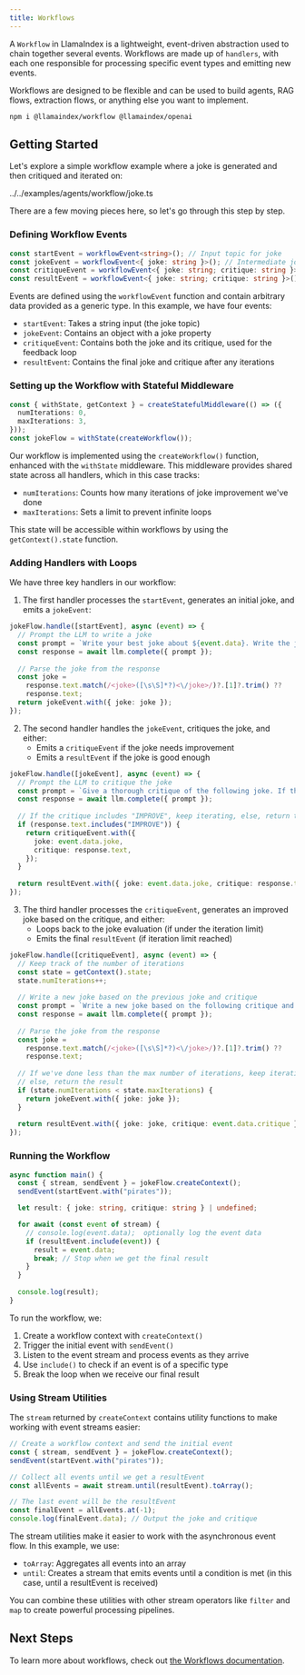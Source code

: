 ```yaml
---
title: Workflows
---
```


A `Workflow` in LlamaIndex is a lightweight, event-driven abstraction used to chain together several events. Workflows are made up of `handlers`, with each one responsible for processing specific event types and emitting new events.

Workflows are designed to be flexible and can be used to build agents, RAG flows, extraction flows, or anything else you want to implement.

```package-install
npm i @llamaindex/workflow @llamaindex/openai
```

## Getting Started

Let's explore a simple workflow example where a joke is generated and then critiqued and iterated on:

<include cwd>../../examples/agents/workflow/joke.ts</include>

There are a few moving pieces here, so let's go through this step by step.

### Defining Workflow Events

```typescript
const startEvent = workflowEvent<string>(); // Input topic for joke
const jokeEvent = workflowEvent<{ joke: string }>(); // Intermediate joke
const critiqueEvent = workflowEvent<{ joke: string; critique: string }>(); // Intermediate critique
const resultEvent = workflowEvent<{ joke: string; critique: string }>(); // Final joke + critique
```

Events are defined using the `workflowEvent` function and contain arbitrary data provided as a generic type. In this example, we have four events:
- `startEvent`: Takes a string input (the joke topic)
- `jokeEvent`: Contains an object with a joke property
- `critiqueEvent`: Contains both the joke and its critique, used for the feedback loop
- `resultEvent`: Contains the final joke and critique after any iterations

### Setting up the Workflow with Stateful Middleware

```typescript
const { withState, getContext } = createStatefulMiddleware(() => ({
  numIterations: 0,
  maxIterations: 3,
}));
const jokeFlow = withState(createWorkflow());
```

Our workflow is implemented using the `createWorkflow()` function, enhanced with the `withState` middleware. This middleware provides shared state across all handlers, which in this case tracks:
- `numIterations`: Counts how many iterations of joke improvement we've done
- `maxIterations`: Sets a limit to prevent infinite loops

This state will be accessible within workflows by using the `getContext().state` function.

### Adding Handlers with Loops

We have three key handlers in our workflow:

1. The first handler processes the `startEvent`, generates an initial joke, and emits a `jokeEvent`:

```typescript
jokeFlow.handle([startEvent], async (event) => {
  // Prompt the LLM to write a joke
  const prompt = `Write your best joke about ${event.data}. Write the joke between <joke> and </joke> tags.`;
  const response = await llm.complete({ prompt });
 
  // Parse the joke from the response
  const joke =
    response.text.match(/<joke>([\s\S]*?)<\/joke>/)?.[1]?.trim() ??
    response.text;
  return jokeEvent.with({ joke: joke });
});
```

2. The second handler handles the `jokeEvent`, critiques the joke, and either:
   - Emits a `critiqueEvent` if the joke needs improvement
   - Emits a `resultEvent` if the joke is good enough

```typescript
jokeFlow.handle([jokeEvent], async (event) => {
  // Prompt the LLM to critique the joke
  const prompt = `Give a thorough critique of the following joke. If the joke needs improvement, put "IMPROVE" somewhere in the critique: ${event.data.joke}`;
  const response = await llm.complete({ prompt });
 
  // If the critique includes "IMPROVE", keep iterating, else, return the result
  if (response.text.includes("IMPROVE")) {
    return critiqueEvent.with({
      joke: event.data.joke,
      critique: response.text,
    });
  }
 
  return resultEvent.with({ joke: event.data.joke, critique: response.text });
});
```

3. The third handler processes the `critiqueEvent`, generates an improved joke based on the critique, and either:
   - Loops back to the joke evaluation (if under the iteration limit)
   - Emits the final `resultEvent` (if iteration limit reached)

```typescript
jokeFlow.handle([critiqueEvent], async (event) => {
  // Keep track of the number of iterations
  const state = getContext().state;
  state.numIterations++;
 
  // Write a new joke based on the previous joke and critique
  const prompt = `Write a new joke based on the following critique and the original joke. Write the joke between <joke> and </joke> tags.\n\nJoke: ${event.data.joke}\n\nCritique: ${event.data.critique}`;
  const response = await llm.complete({ prompt });
 
  // Parse the joke from the response
  const joke =
    response.text.match(/<joke>([\s\S]*?)<\/joke>/)?.[1]?.trim() ??
    response.text;
 
  // If we've done less than the max number of iterations, keep iterating
  // else, return the result
  if (state.numIterations < state.maxIterations) {
    return jokeEvent.with({ joke: joke });
  }
 
  return resultEvent.with({ joke: joke, critique: event.data.critique });
});
```

### Running the Workflow

```typescript
async function main() {
  const { stream, sendEvent } = jokeFlow.createContext();
  sendEvent(startEvent.with("pirates"));

  let result: { joke: string, critique: string } | undefined;

  for await (const event of stream) {
    // console.log(event.data);  optionally log the event data
    if (resultEvent.include(event)) {
      result = event.data;
      break; // Stop when we get the final result
    }
  }
  
  console.log(result);
}
```

To run the workflow, we:
1. Create a workflow context with `createContext()`
2. Trigger the initial event with `sendEvent()`
3. Listen to the event stream and process events as they arrive
4. Use `include()` to check if an event is of a specific type
5. Break the loop when we receive our final result

### Using Stream Utilities

The `stream` returned by `createContext` contains utility functions to make working with event streams easier:

```typescript
// Create a workflow context and send the initial event
const { stream, sendEvent } = jokeFlow.createContext();
sendEvent(startEvent.with("pirates"));

// Collect all events until we get a resultEvent
const allEvents = await stream.until(resultEvent).toArray(); 

// The last event will be the resultEvent
const finalEvent = allEvents.at(-1);
console.log(finalEvent.data); // Output the joke and critique
```

The stream utilities make it easier to work with the asynchronous event flow. In this example, we use:
- `toArray`: Aggregates all events into an array
- `until`: Creates a stream that emits events until a condition is met (in this case, until a resultEvent is received)

You can combine these utilities with other stream operators like `filter` and `map` to create powerful processing pipelines.

## Next Steps

To learn more about workflows, check out [the Workflows documentation](/docs/llamaindex/modules/agents/workflows).
